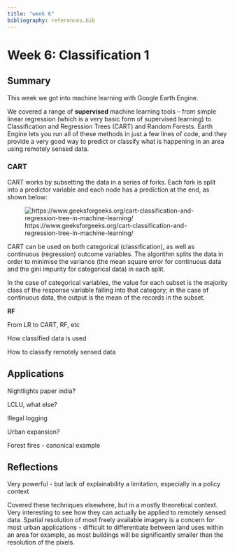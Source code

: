 ```yaml
---
title: "week 6"
bibliography: references.bib
---
```


# Week 6: Classification 1

## Summary

This week we got into machine learning with Google Earth Engine.

We covered a range of **supervised** machine learning tools -- from simple linear regression (which is a very basic form of supervised learning) to Classification and Regression Trees (CART) and Random Forests. Earth Engine lets you run all of these methods in just a few lines of code, and they provide a very good way to predict or classify what is happening in an area using remotely sensed data.

### CART

CART works by subsetting the data in a series of forks. Each fork is split into a predictor variable and each node has a prediction at the end, as shown below:

![https://www.geeksforgeeks.org/cart-classification-and-regression-tree-in-machine-learning/](images/CARTClassificationAndRegressionTree.jpg)

CART can be used on both categorical (classification), as well as continuous (regression) outcome variables. The algorithm splits the data in order to minimise the variance (the mean square error for continuous data and the gini impurity for categorical data) in each split.

In the case of categorical variables, the value for each subset is the majority class of the response variable falling into that category; in the case of continuous data, the output is the mean of the records in the subset.

**RF**

From LR to CART, RF, etc

How classified data is used

How to classify remotely sensed data

## Applications

Nightlights paper india?

LCLU, what else?

Illegal logging

Urban expansion?

Forest fires - canonical example

## Reflections

Very powerful - but lack of explainability a limitation, especially in a policy context

Covered these techniques elsewhere, but in a mostly theoretical context. Very interesting to see how they can actually be applied to remotely sensed data. Spatial resolution of most freely available imagery is a concern for most urban applications - difficult to differentiate between land uses within an area for example, as most buildings will be significantly smaller than the resolution of the pixels.
